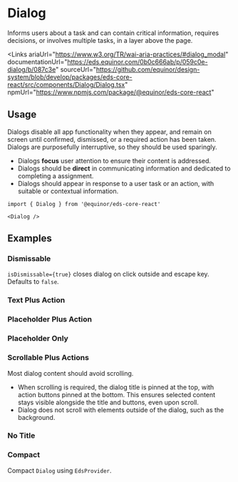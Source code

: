 
# Dialog

Informs users about a task and can contain critical information, requires decisions, or involves multiple tasks, in a layer above the page.

<Links 
    ariaUrl="https://www.w3.org/TR/wai-aria-practices/#dialog_modal"
    documentationUrl="https://eds.equinor.com/0b0c666ab/p/059c0e-dialog/b/087c3e"
    sourceUrl="https://github.com/equinor/design-system/blob/develop/packages/eds-core-react/src/components/Dialog/Dialog.tsx"
    npmUrl="https://www.npmjs.com/package/@equinor/eds-core-react"
></Links>

<Story id="feedback-dialog--introduction" />
<PropsTable />

## Usage

Dialogs disable all app functionality when they appear, and remain on screen until confirmed, dismissed, or a required action has been taken.
Dialogs are purposefully interruptive, so they should be used sparingly.

<ul>
    <li>Dialogs <strong>focus</strong> user attention to ensure their content is addressed.</li>
    <li>Dialogs should be <strong>direct</strong> in communicating information and dedicated to completing a assignment.</li>
    <li>Dialogs should appear in response to a user task or an action, with suitable or contextual information.</li>
</ul>

 ```tsx
import { Dialog } from '@equinor/eds-core-react'

<Dialog />
```

## Examples

### Dismissable

`isDismissable={true}` closes dialog on click outside and escape key. Defaults to `false`.

<Story id="feedback-dialog--dismissable" />

### Text Plus Action

<Story id="feedback-dialog--text-plus-action" />

### Placeholder Plus Action

<Story id="feedback-dialog--placeholder-plus-action" />

### Placeholder Only

<Story id="feedback-dialog--placeholder-only" />

### Scrollable Plus Actions

Most dialog content should avoid scrolling.
<ul>
    <li> When scrolling is required, the dialog title is pinned at the top, 
         with action buttons pinned at the bottom. This ensures selected content stays visible alongside the title and buttons, 
         even upon scroll.</li>
    <li>Dialog does not scroll with elements outside of the dialog, such as the background.</li>
</ul>

<Story id="feedback-dialog--scrollable-plus-actions" />

### No Title

<Story id="feedback-dialog--no-title" />

### Compact

Compact `Dialog` using `EdsProvider`.

<Story id="feedback-dialog--compact" />

